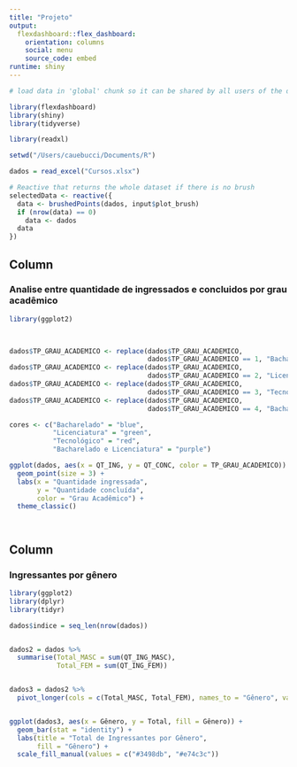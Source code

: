 ```yaml
---
title: "Projeto"
output: 
  flexdashboard::flex_dashboard:
    orientation: columns
    social: menu
    source_code: embed
runtime: shiny
---
```


```r
# load data in 'global' chunk so it can be shared by all users of the dashboard

library(flexdashboard)
library(shiny)
library(tidyverse)

library(readxl)

setwd("/Users/cauebucci/Documents/R")

dados = read_excel("Cursos.xlsx")
```


```r
# Reactive that returns the whole dataset if there is no brush
selectedData <- reactive({
  data <- brushedPoints(dados, input$plot_brush)
  if (nrow(data) == 0)
    data <- dados
  data
})
```

Column {data-width=600}
-----------------------------------------------------------------------

### Analise entre quantidade de ingressados e concluidos por grau acadêmico {data-width=600}

```r
library(ggplot2)


    
dados$TP_GRAU_ACADEMICO <- replace(dados$TP_GRAU_ACADEMICO, 
                                   dados$TP_GRAU_ACADEMICO == 1, "Bacharelado")
dados$TP_GRAU_ACADEMICO <- replace(dados$TP_GRAU_ACADEMICO, 
                                   dados$TP_GRAU_ACADEMICO == 2, "Licenciatura")
dados$TP_GRAU_ACADEMICO <- replace(dados$TP_GRAU_ACADEMICO, 
                                   dados$TP_GRAU_ACADEMICO == 3, "Tecnológico")
dados$TP_GRAU_ACADEMICO <- replace(dados$TP_GRAU_ACADEMICO, 
                                   dados$TP_GRAU_ACADEMICO == 4, "Bacharelado e Licenciatura")

cores <- c("Bacharelado" = "blue", 
           "Licenciatura" = "green", 
           "Tecnológico" = "red", 
           "Bacharelado e Licenciatura" = "purple")

ggplot(dados, aes(x = QT_ING, y = QT_CONC, color = TP_GRAU_ACADEMICO)) +
  geom_point(size = 3) +
  labs(x = "Quantidade ingressada",
       y = "Quantidade concluída",
       color = "Grau Acadêmico") + 
  theme_classic()




```

Column {data-width=600}
-----------------------------------------------------------------------

### Ingressantes por gênero

```r

library(ggplot2)
library(dplyr)
library(tidyr)

dados$indice = seq_len(nrow(dados))


dados2 = dados %>%
  summarise(Total_MASC = sum(QT_ING_MASC),
            Total_FEM = sum(QT_ING_FEM))


dados3 = dados2 %>%
  pivot_longer(cols = c(Total_MASC, Total_FEM), names_to = "Gênero", values_to = "Total")


ggplot(dados3, aes(x = Gênero, y = Total, fill = Gênero)) +
  geom_bar(stat = "identity") +
  labs(title = "Total de Ingressantes por Gênero",
       fill = "Gênero") +
  scale_fill_manual(values = c("#3498db", "#e74c3c")) 

```
